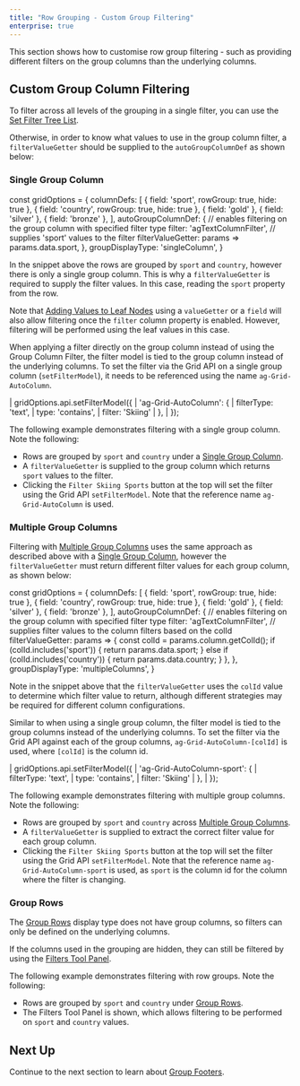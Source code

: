 ```yaml
---
title: "Row Grouping - Custom Group Filtering"
enterprise: true
---
```


This section shows how to customise row group filtering - such as providing different filters on the group columns than
the underlying columns.

## Custom Group Column Filtering

To filter across all levels of the grouping in a single filter, you can use the [Set Filter Tree List](/filter-set-tree-list/).

Otherwise, in order to know what values to use in the group column filter, a `filterValueGetter` should be supplied to the `autoGroupColumnDef` as shown below:

<api-documentation source='column-properties/properties.json' section='filtering' names='["filterValueGetter"]'></api-documentation>

### Single Group Column

<snippet>
const gridOptions = {  
    columnDefs: [
        { field: 'sport', rowGroup: true, hide: true },
        { field: 'country', rowGroup: true, hide: true },
        { field: 'gold' },
        { field: 'silver' },
        { field: 'bronze' },
    ], 
    autoGroupColumnDef: { 
        // enables filtering on the group column with specified filter type
        filter: 'agTextColumnFilter',
        // supplies 'sport' values to the filter 
        filterValueGetter: params => params.data.sport,                          
    }, 
    groupDisplayType: 'singleColumn',
}
</snippet>

In the snippet above the rows are grouped by `sport` and `country`, however there is only a single group column. This is why a `filterValueGetter` is required to supply the filter values. In this case, reading the `sport` property from the row.

Note that [Adding Values to Leaf Nodes](/grouping-single-group-column/#adding-values-to-leaf-nodes) using a `valueGetter` or a `field` will also allow filtering once the `filter` column property is enabled. However, filtering will be performed using the leaf values in this case.

When applying a filter directly on the group column instead of using the Group Column Filter, the filter model is tied to the group column instead of the underlying columns. To set the filter via the Grid API on a single group column (`setFilterModel`), it needs to be referenced using the name `ag-Grid-AutoColumn`.

<snippet>
| gridOptions.api.setFilterModel({
|     'ag-Grid-AutoColumn': {
|         filterType: 'text',
|         type: 'contains',
|         filter: 'Skiing'
|     },
| });
</snippet>

The following example demonstrates filtering with a single group column. Note the following:

- Rows are grouped by `sport` and `country` under a [Single Group Column](/grouping-single-group-column/).
- A `filterValueGetter` is supplied to the group column which returns `sport` values to the filter.
- Clicking the `Filter Skiing Sports` button at the top will set the filter using the Grid API `setFilterModel`. Note that the reference name `ag-Grid-AutoColumn` is used.

<GridExampleRunner title='Custom Group Filtering - Single Group Column' name='custom-group-filtering-single' type='generated' options='{ "enterprise": true, "exampleHeight": 510, "modules": ["clientside", "rowgrouping", "menu", "setfilter"] }'></GridExampleRunner>

### Multiple Group Columns

Filtering with [Multiple Group Columns](/grouping-multiple-group-columns/) uses the same approach as described above with a [Single Group Column](#single-group-column), however the `filterValueGetter` must return different filter values for each group column, as shown below:

<snippet>
const gridOptions = {  
    columnDefs: [
        { field: 'sport', rowGroup: true, hide: true },
        { field: 'country', rowGroup: true, hide: true },
        { field: 'gold' },
        { field: 'silver' },
        { field: 'bronze' },
    ], 
    autoGroupColumnDef: { 
        // enables filtering on the group column with specified filter type
        filter: 'agTextColumnFilter',
        // supplies filter values to the column filters based on the colId
        filterValueGetter: params => {      
            const colId = params.column.getColId();        
            if (colId.includes('sport')) {
                return params.data.sport;      
            } else if (colId.includes('country')) {
                return params.data.country;      
            }            
        },                        
    }, 
    groupDisplayType: 'multipleColumns',
}
</snippet>

Note in the snippet above that the `filterValueGetter` uses the `colId` value to determine which filter value to return, although different strategies may be required for different column configurations.

Similar to when using a single group column, the filter model is tied to the group columns instead of the underlying columns. To set the filter via the Grid API against each of the group columns, `ag-Grid-AutoColumn-[colId]` is used, where `[colId]` is the column id.

<snippet>
| gridOptions.api.setFilterModel({
|     'ag-Grid-AutoColumn-sport': {
|         filterType: 'text',
|         type: 'contains',
|         filter: 'Skiing'
|     },
| });
</snippet>

The following example demonstrates filtering with multiple group columns. Note the following:

- Rows are grouped by `sport` and `country` across [Multiple Group Columns](/grouping-multiple-group-columns/).
- A `filterValueGetter` is supplied to extract the correct filter value for each group column.
- Clicking the `Filter Skiing Sports` button at the top will set the filter using the Grid API `setFilterModel`. Note that the reference name `ag-Grid-AutoColumn-sport` is used, as `sport` is the column id for the column where the filter is changing.

<GridExampleRunner title='Custom Group Filtering - Multiple Group Columns' name='custom-group-filtering-multiple' type='generated' options='{ "enterprise": true, "exampleHeight": 510, "modules": ["clientside", "rowgrouping", "menu", "setfilter"] }'></GridExampleRunner>

### Group Rows

The [Group Rows](/grouping-group-rows/) display type does not have group columns, so filters can only be defined on the underlying columns.

If the columns used in the grouping are hidden, they can still be filtered by using the [Filters Tool Panel](/tool-panel-filters/).

The following example demonstrates filtering with row groups. Note the following:

- Rows are grouped by `sport` and `country` under [Group Rows](/grouping-group-rows/).
- The Filters Tool Panel is shown, which allows filtering to be performed on `sport` and `country` values.

<GridExampleRunner title='Custom Group Filtering - Group Rows' name='custom-group-filtering-group-rows' type='generated' options='{ "enterprise": true, "exampleHeight": 510, "modules": ["clientside", "rowgrouping", "menu", "setfilter", "filterpanel"] }'></GridExampleRunner>

## Next Up

Continue to the next section to learn about [Group Footers](../grouping-footers/).